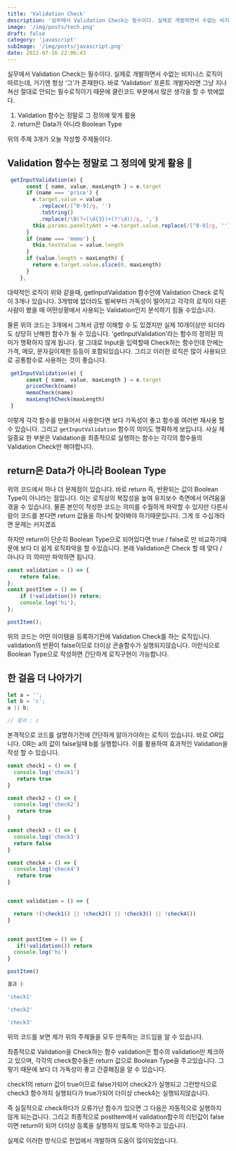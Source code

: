 ```yaml
---
title: 'Validation Check'
description: '실무에서 Validation Check는 필수이다. 실제로 개발하면서 수없는 비지니스 로직이 따르는데, 거기엔 항상 ‘그’가 존재한다'
image: '/img/posts/tech.png'
draft: false
category: 'javascript'
subImage: '/img/posts/javascript.png'
date: 2022-07-16 22:06:43
---
```


실무에서 Validation Check는 필수이다. 실제로 개발하면서 수없는 비지니스 로직이 따르는데, 거기엔 항상 ‘그’가 존재한다. 바로 ‘Validation’ 프론트 개발자라면 그냥 지나쳐선 절대로 안되는 필수로직이기 때문에 클린코드 부분에서 많은 생각을 할 수 밖에없다.

1. Validation 함수는 정말로 그 정의에 맞게 활용
2. return은 Data가 아니라 Boolean Type

위의 주제 3개가 오늘 작성할 주제들이다.

## Validation 함수는 정말로 그 정의에 맞게 활용 🙏

```jsx
 getInputValidation(e) {
      const { name, value, maxLength } = e.target
      if (name === 'price') {
        e.target.value = value
          .replace(/[^0-9]/g, '')
          .toString()
          .replace(/\B(?=(\d{3})+(?!\d))/g, ',')
        this.params.paneltyAmt = +e.target.value.replace(/[^0-9]/g, '')
      }
      if (name === 'memo') {
        this.textValue = value.length
      }
      if (value.length > maxLength) {
        return e.target.value.slice(0, maxLength)
      }
    },
```

대략적인 로직이 위와 같을때, getInputValidation 함수안에 Validation Check 로직이 3개나 있습니다. 3개밖에 없더라도 벌써부터 가독성이 떨어지고 각각의 로직이 다른사람이 봤을 때 어떤상황에서 사용되는 Validation인지 분석하기 힘들 수있습니다.

물론 위의 코드는 3개에서 그쳐서 금방 이해할 수 도 있겠지만 실제 10개이상만 되더라도 상당히 난해한 함수가 될 수 있습니다. ‘getInputValidation’라는 함수의 정의된 의미가 명확하지 않게 됩니다. 말 그대로 Input을 입력할때 Check하는 함수인데 안에는 가격, 메모, 문자길이제한 등등이 포함되있습나다. 그리고 이러한 로직은 많이 사용되므로 공통함수로 사용하는 것이 좋습니다.

```jsx
 getInputValidation(e) {
      const { name, value, maxLength } = e.target
      priceCheck(name)
      memoCheck(name)
      maxLengthCheck(maxLength)
 }
```

이렇게 각각 함수를 만들어서 사용한다면 보다 가독성이 좋고 함수를 여러번 재사용 할 수 있습니다. 그리고 `getInputValidation` 함수의 의미도 명확하게 보입니다. 사실 제일중요 한 부분은 Validation을 최종적으로 실행하는 함수는 각각의 함수들의 Validation Check만 해야합니다.

## return은 Data가 아니라 Boolean Type

위의 코드에서 하나 더 문제점이 있습니다. 바로 return 즉, 반환되는 값이 Boolean Type이 아니라는 점입니다. 이는 로직상의 복잡성을 높여 유지보수 측면에서 어려움을 겪을 수 있습니다. 물론 본인이 작성한 코드는 의미를 수월하게 파악할 수 있지만 다른사람이 코드를 본다면 return 값들을 하나씩 찾아봐야 하기때문입니다. 그게 또 수십개라면 문제는 커지겠죠

하지만 return이 단순히 Boolean Type으로 되어있다면 true / false로 만 비교하기때문에 보다 더 쉽게 로직파악을 할 수있습니다. 본래 Validation은 Check 할 때 맞다 / 아니다 의 의미만 파악하면 됩니다.

```jsx
const validation = () => {
    return false;
};
const postItem = () => {
    if (!validation()) return;
    console.log('hi');
};

postItem();
```

위의 코드는 어떤 아이템을 등록하기전에 Validation Check를 하는 로직입니다. validation의 반환이 false이므로 더이상 콘솔함수가 실행되지않습니다. 이런식으로 Boolean Type으로 작성하면 간단하게 로직구현이 가능합니다.

## 한 걸음 더 나아가기

```jsx
let a = '';
let b = 'c';
a || b;

// 결과 : c
```

본격적으로 코드를 설명하기전에 간단하게 알아가야하는 로직이 있습니다. 바로 OR입니다. OR는 a의 값이 false일때 b를 실행합니다. 이를 활용하여 효과적인 Validation을 작성 할 수 있습니다.

```jsx
const check1 = () => {
  console.log('check1')
   return true
}

const check2 = () => {
  console.log('check2')
   return true
}

const check3 = () => {
  console.log('check3')
  return false
}

const check4 = () => {
  console.log('check4')
   return true
}


const validation = () => {

  return !(!check1() || !check2() || !check3() || !check4())
}


const postItem = () => {
   if(!validation()) return
  console.log('hi')
}

postItem()

결과 )

'check1'

'check2'

'check3'
```

위의 코드를 보면 제가 위의 주제들을 모두 만족하는 코드임을 알 수 있습니다.

최종적으로 Validation을 Check하는 함수 validation은 함수의 validation만 체크하고 있으며, 각각의 check함수들은 return 값으로 Boolean Type을 주고있습니다. 그렇기 때문에 보다 더 가독성이 좋고 간결해짐을 알 수 있습니다.

check1의 return 값이 true이므로 false가되어 check2가 실행되고 그런방식으로 check3 함수까지 실행되다가 true가되어 더이상 check4는 실행되지않습니다.

즉 실질적으로 check하다가 오류가난 함수가 있으면 그 다음은 자동적으로 실행하지 않게 되는겁니다. 그리고 최종적으로 postItem에서 validation함수의 리턴값이 false이면 return이 되어 더이상 등록을 실행하지 않도록 막아주고 있습니다.

실제로 이러한 방식으로 현업에서 개발하여 도움이 많이되었습니다.
